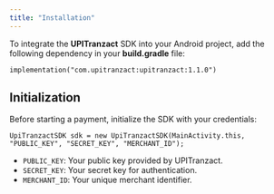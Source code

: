 ```yaml
---
title: "Installation"
---
```


To integrate the **UPITranzact** SDK into your Android project, add the following dependency in your **build.gradle** file:

```
implementation("com.upitranzact:upitranzact:1.1.0")
```

## Initialization

Before starting a payment, initialize the SDK with your credentials:

```
UpiTranzactSDK sdk = new UpiTranzactSDK(MainActivity.this, "PUBLIC_KEY", "SECRET_KEY", "MERCHANT_ID");
```

- `PUBLIC_KEY`: Your public key provided by UPITranzact.
- `SECRET_KEY`: Your secret key for authentication.
- `MERCHANT_ID`: Your unique merchant identifier.